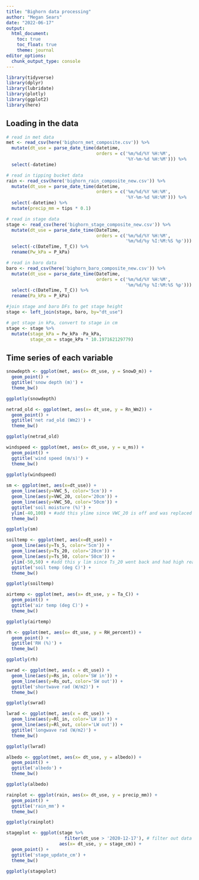 ```yaml
---
title: "Bighorn data processing"
author: "Megan Sears"
date: "2022-06-17"
output:
  html_document:
    toc: true
    toc_float: true
    theme: journal
editor_options: 
  chunk_output_type: console
---
```


```r
library(tidyverse)
library(dplyr)
library(lubridate)
library(plotly)
library(ggplot2)
library(here)
```

## Loading in the data

```r
# read in met data
met <- read_csv(here('bighorn_met_composite.csv')) %>%
  mutate(dt_use = parse_date_time(datetime, 
                                  orders = c('%m/%d/%Y %H:%M',
                                             '%Y-%m-%d %H:%M'))) %>%
  select(-datetime)

# read in tipping bucket data
rain <- read_csv(here('bighorn_rain_composite_new.csv')) %>%
  mutate(dt_use = parse_date_time(datetime, 
                                  orders = c('%m/%d/%Y %H:%M',
                                             '%Y-%m-%d %H:%M'))) %>%
  select(-datetime) %>%
  mutate(precip_mm = tips * 0.1)

# read in stage data
stage <- read_csv(here('bighorn_stage_composite_new.csv')) %>%
  mutate(dt_use = parse_date_time(DateTime, 
                                  orders = c('%m/%d/%Y %H:%M',
                                             '%m/%d/%y %I:%M:%S %p'))) %>%
  select(-c(DateTime, T_C)) %>%
  rename(Pw_kPa = P_kPa)

# read in baro data
baro <- read_csv(here('bighorn_baro_composite_new.csv')) %>%
  mutate(dt_use = parse_date_time(DateTime, 
                                  orders = c('%m/%d/%Y %H:%M',
                                             '%m/%d/%y %I:%M:%S %p'))) %>%
  select(-c(DateTime, T_C)) %>%
  rename(Pa_kPa = P_kPa)

#join stage and baro DFs to get stage height
stage <- left_join(stage, baro, by="dt_use")

# get stage in kPa, convert to stage in cm
stage <- stage %>%
  mutate(stage_kPa = Pw_kPa -Pa_kPa,
         stage_cm = stage_kPa * 10.197162129779)
```

## Time series of each variable

```r
snowdepth <- ggplot(met, aes(x= dt_use, y = SnowD_m)) + 
  geom_point() +
  ggtitle('snow depth (m)') +
  theme_bw()

ggplotly(snowdepth)

netrad_old <- ggplot(met, aes(x= dt_use, y = Rn_Wm2)) + 
  geom_point() +
  ggtitle('net rad_old (Wm2)') +
  theme_bw()

ggplotly(netrad_old)

windspeed <- ggplot(met, aes(x= dt_use, y = u_ms)) + 
  geom_point() +
  ggtitle('wind speed (m/s)') +
  theme_bw()
 
ggplotly(windspeed)

sm <- ggplot(met, aes(x=dt_use)) +
  geom_line(aes(y=VWC_5, color='5cm')) +
  geom_line(aes(y=VWC_20, color='20cm')) +
  geom_line(aes(y=VWC_50, color='50cm')) +
  ggtitle('soil moisture (%)') +
  ylim(-40,100) + #add this ylime since VWC_20 is off and was replaced in May
  theme_bw()

ggplotly(sm)

soiltemp <- ggplot(met, aes(x=dt_use)) +
  geom_line(aes(y=Ts_5, color='5cm')) +
  geom_line(aes(y=Ts_20, color='20cm')) +
  geom_line(aes(y=Ts_50, color='50cm')) +
  ylim(-50,50) + #add this y lim since Ts_20 went back and had high readings 
  ggtitle('soil temp (deg C)') +
  theme_bw()

ggplotly(soiltemp)

airtemp <- ggplot(met, aes(x= dt_use, y = Ta_C)) + 
  geom_point() +
  ggtitle('air temp (deg C)') +
  theme_bw()

ggplotly(airtemp)

rh <- ggplot(met, aes(x= dt_use, y = RH_percent)) + 
  geom_point() +
  ggtitle('RH (%)') +
  theme_bw()

ggplotly(rh)

swrad <- ggplot(met, aes(x = dt_use)) +
  geom_line(aes(y=Rs_in, color='SW in')) +
  geom_line(aes(y=Rs_out, color='SW out')) + 
  ggtitle('shortwave rad (W/m2)') +
  theme_bw()

ggplotly(swrad)

lwrad <- ggplot(met, aes(x = dt_use)) +
  geom_line(aes(y=Rl_in, color='LW in')) +
  geom_line(aes(y=Rl_out, color='LW out')) + 
  ggtitle('longwave rad (W/m2)') +
  theme_bw()

ggplotly(lwrad)

albedo <- ggplot(met, aes(x= dt_use, y = albedo)) + 
  geom_point() +
  ggtitle('albedo') +
  theme_bw()

ggplotly(albedo)

rainplot <- ggplot(rain, aes(x= dt_use, y = precip_mm)) + 
  geom_point() +
  ggtitle('rain_mm') +
  theme_bw()

ggplotly(rainplot)

stageplot <- ggplot(stage %>%
                      filter(dt_use > '2020-12-17'), # filter out data before newest install
                    aes(x= dt_use, y = stage_cm)) + 
  geom_point() +
  ggtitle('stage_update_cm') +
  theme_bw()

ggplotly(stageplot)



```

